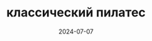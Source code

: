 ---
    'title': 'классический пилатес'
    'date': '2024-07-07'
    'image': '/images/pilates.jpg'
    'price': '4990'
    'tags': 'нужен коврик; доступ на 6 месяцев'
    'forWhom': 'освоить основы пилатеса; улучшить осанку; качественно проработать мышцы кора; эффективно тренироваться в спокойном темпе'
    'inCourse': '12 полноценных тренировок по 40 минут; эффективные упражнения в спокойном темпе; подробное объяснение техники каждого упражнения; первое занятие в открытом доступе'
    'h1': 'Для любого уровня подготовки'
    'h1p': 'Курс построен от простого к сложному'
    'h2': 'Для занятий в домашних условиях'
    'h2p': 'Вам нужен будет только коврик'
    'h3': 'Доступ на 6 месяцев'
    'h3p': 'Тренировки будут доступны в мобильном приложении SkillSpace'
    'annotation': '12 занятий по системе Джозефа Пилатеса откроют новый взгляд на тренировки через работу с концентрацией и визуализацией. Занятия длительностью 30-40 минут. Важное внимание уделяется нейтрали позвоночника и правильной работе с дыханием.'
---